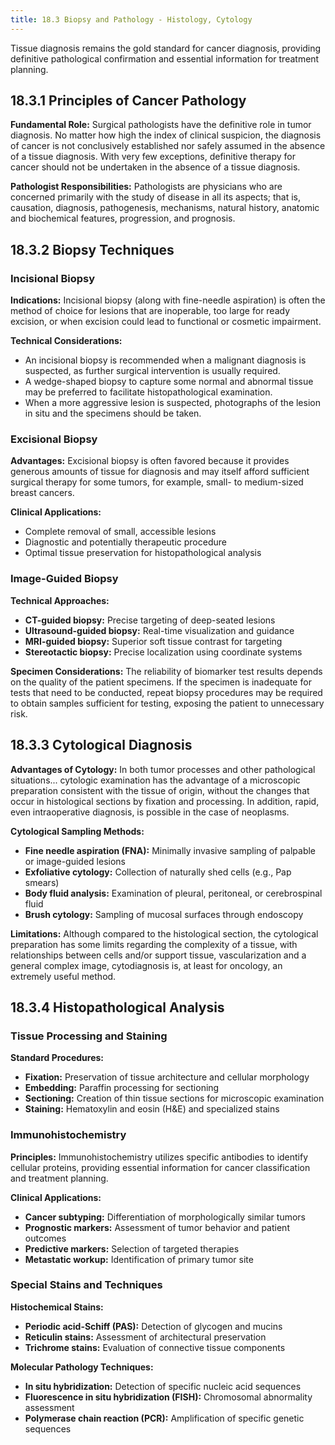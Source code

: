 ```yaml
---
title: 18.3 Biopsy and Pathology - Histology, Cytology
---
```





Tissue diagnosis remains the gold standard for cancer diagnosis, providing definitive pathological confirmation and essential information for treatment planning.

## 18.3.1 Principles of Cancer Pathology

**Fundamental Role:**
Surgical pathologists have the definitive role in tumor diagnosis. No matter how high the index of clinical suspicion, the diagnosis of cancer is not conclusively established nor safely assumed in the absence of a tissue diagnosis. With very few exceptions, definitive therapy for cancer should not be undertaken in the absence of a tissue diagnosis.

**Pathologist Responsibilities:**
Pathologists are physicians who are concerned primarily with the study of disease in all its aspects; that is, causation, diagnosis, pathogenesis, mechanisms, natural history, anatomic and biochemical features, progression, and prognosis.

## 18.3.2 Biopsy Techniques

### Incisional Biopsy

**Indications:**
Incisional biopsy (along with fine-needle aspiration) is often the method of choice for lesions that are inoperable, too large for ready excision, or when excision could lead to functional or cosmetic impairment.

**Technical Considerations:**
- An incisional biopsy is recommended when a malignant diagnosis is suspected, as further surgical intervention is usually required.
- A wedge-shaped biopsy to capture some normal and abnormal tissue may be preferred to facilitate histopathological examination.
- When a more aggressive lesion is suspected, photographs of the lesion in situ and the specimens should be taken.

### Excisional Biopsy

**Advantages:**
Excisional biopsy is often favored because it provides generous amounts of tissue for diagnosis and may itself afford sufficient surgical therapy for some tumors, for example, small- to medium-sized breast cancers.

**Clinical Applications:**
- Complete removal of small, accessible lesions
- Diagnostic and potentially therapeutic procedure
- Optimal tissue preservation for histopathological analysis

### Image-Guided Biopsy

**Technical Approaches:**
- **CT-guided biopsy:** Precise targeting of deep-seated lesions
- **Ultrasound-guided biopsy:** Real-time visualization and guidance
- **MRI-guided biopsy:** Superior soft tissue contrast for targeting
- **Stereotactic biopsy:** Precise localization using coordinate systems

**Specimen Considerations:**
The reliability of biomarker test results depends on the quality of the patient specimens. If the specimen is inadequate for tests that need to be conducted, repeat biopsy procedures may be required to obtain samples sufficient for testing, exposing the patient to unnecessary risk.

## 18.3.3 Cytological Diagnosis

**Advantages of Cytology:**
In both tumor processes and other pathological situations... cytologic examination has the advantage of a microscopic preparation consistent with the tissue of origin, without the changes that occur in histological sections by fixation and processing. In addition, rapid, even intraoperative diagnosis, is possible in the case of neoplasms.

**Cytological Sampling Methods:**
- **Fine needle aspiration (FNA):** Minimally invasive sampling of palpable or image-guided lesions
- **Exfoliative cytology:** Collection of naturally shed cells (e.g., Pap smears)
- **Body fluid analysis:** Examination of pleural, peritoneal, or cerebrospinal fluid
- **Brush cytology:** Sampling of mucosal surfaces through endoscopy

**Limitations:**
Although compared to the histological section, the cytological preparation has some limits regarding the complexity of a tissue, with relationships between cells and/or support tissue, vascularization and a general complex image, cytodiagnosis is, at least for oncology, an extremely useful method.

## 18.3.4 Histopathological Analysis

### Tissue Processing and Staining

**Standard Procedures:**
- **Fixation:** Preservation of tissue architecture and cellular morphology
- **Embedding:** Paraffin processing for sectioning
- **Sectioning:** Creation of thin tissue sections for microscopic examination
- **Staining:** Hematoxylin and eosin (H&E) and specialized stains

### Immunohistochemistry

**Principles:**
Immunohistochemistry utilizes specific antibodies to identify cellular proteins, providing essential information for cancer classification and treatment planning.

**Clinical Applications:**
- **Cancer subtyping:** Differentiation of morphologically similar tumors
- **Prognostic markers:** Assessment of tumor behavior and patient outcomes
- **Predictive markers:** Selection of targeted therapies
- **Metastatic workup:** Identification of primary tumor site

### Special Stains and Techniques

**Histochemical Stains:**
- **Periodic acid-Schiff (PAS):** Detection of glycogen and mucins
- **Reticulin stains:** Assessment of architectural preservation
- **Trichrome stains:** Evaluation of connective tissue components

**Molecular Pathology Techniques:**
- **In situ hybridization:** Detection of specific nucleic acid sequences
- **Fluorescence in situ hybridization (FISH):** Chromosomal abnormality assessment
- **Polymerase chain reaction (PCR):** Amplification of specific genetic sequences
